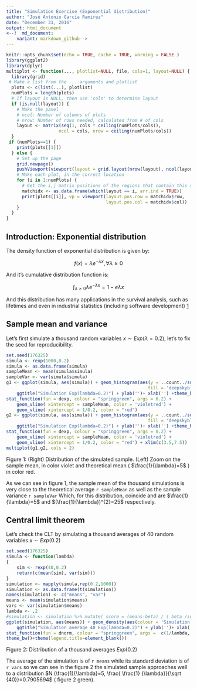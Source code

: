 ```yaml
---
title: "Simulation Exercise (Exponential distribution)"
author: "José Antonio García Ramirez"
date: "December 31, 2016"
output: html_document
<--!  md_document:
    variant: markdown_github-->
---
```


```r
knitr::opts_chunk$set(echo = TRUE, cache = TRUE, warning = FALSE )
library(ggplot2)
library(dplyr)
multiplot <- function(..., plotlist=NULL, file, cols=1, layout=NULL) {
  library(grid)
 # Make a list from the ... arguments and plotlist
  plots <- c(list(...), plotlist)
  numPlots = length(plots)
  # If layout is NULL, then use 'cols' to determine layout
  if (is.null(layout)) {
    # Make the panel
    # ncol: Number of columns of plots
    # nrow: Number of rows needed, calculated from # of cols
    layout <- matrix(seq(1, cols * ceiling(numPlots/cols)),
                    ncol = cols, nrow = ceiling(numPlots/cols))
  }
 if (numPlots==1) {
    print(plots[[1]])
  } else {
    # Set up the page
    grid.newpage()
    pushViewport(viewport(layout = grid.layout(nrow(layout), ncol(layout))))
    # Make each plot, in the correct location
    for (i in 1:numPlots) {
      # Get the i,j matrix positions of the regions that contain this subplot
      matchidx <- as.data.frame(which(layout == i, arr.ind = TRUE))
      print(plots[[i]], vp = viewport(layout.pos.row = matchidx$row,
                                      layout.pos.col = matchidx$col))
    }
  }
}
```

## Introduction: Exponential distribution

The density function of exponential distribution is given by:

$$ f(x) = \lambda e^{-\lambda x}, \forall \lambda \ge 0$$

And it's cumulative distribution function is:

$$ \int_{\lambda \ge 0} \lambda e^{-\lambda x} = 1 -e\lambda x $$

And this distribution has many applications in the survival analysis, such as lifetimes and even in industrial statistics (including software development) [1](https://en.wikipedia.org/wiki/Survival_analysis)


## Sample mean and variance

Let's first simulate a thousand random variables $x \sim Exp(\lambda = 0.2)$, let's to fix the seed for reproducibility. 


```r
set.seed(176325)
simula <- rexp(1000,0.2)
simula <- as.data.frame(simula)
sampleMean <- mean(simula$simula)
sampleVar <- var(simula$simula)
g1 <- ggplot(simula, aes(simula)) + geom_histogram(aes(y = ..count../sum(..count..)),
                                                      fill = 'deepskyblue2') +
    ggtitle("Simulation Exp(lambda=0.2)") + ylab('')+ xlab('') +theme_bw() + 
stat_function(fun = dexp, colour = "springgreen", args = 0.2) + 
	geom_vline( xintercept = sampleMean, color = 'violetred') +
	geom_vline( xintercept = 1/0.2, color = "red")  
g2 <- ggplot(simula, aes(simula)) + geom_histogram(aes(y = ..count../sum(..count..)),
                                                      fill = 'deepskyblue2') +
    ggtitle("Simulation Exp(lambda=0.2)") + ylab('')+ xlab('') +theme_bw() + 
stat_function(fun = dexp, colour = "springgreen", args = 0.2) + 
	geom_vline( xintercept = sampleMean, color = 'violetred') +
	geom_vline( xintercept = 1/0.2, color = "red") + xlim(c(3.5,7.5)) 
multiplot(g1,g2, cols = 2)

```

Figure 1: (Right) Distribution of the simulated sample. (Left) Zoom on the sample mean, in color violet and theoretical mean ( $\frac{1}{\lambda}=5$ ) in color red.


As we can see in figure 1, the sample mean of the thousand simulations is very close to the theoretical average `r sampleMean` as well as the sample variance `r sampleVar` Which, for this distribution, coincide and are $\frac{1}{\lambda}=5$ and $(\frac{1}{\lambda})^{2}=25$ respectively.

## Central limit theorem

Let's check the CLT by simulating a thousand averages of 40 random variables $x \sim Exp(0.2)$

```r
set.seed(176325)
simula <- function(lambda)
{
	sim <- rexp(40,0.2)
	return(c(mean(sim), var(sim)))
}
simulation <- mapply(simula,rep(0.2,1000))
simulation <- as.data.frame(t(simulation))
names(simulation) <- c("means", "var")
means <- mean(simulation$means)
vars <- var(simulation$means)
lambda <- .2
#simulation <- simulation %>% mutate( score = (means-beta) / ( beta /sqrt(40)))
ggplot(simulation, aes(means)) + geom_density(aes(colour = 'Simulation') )+
    ggtitle("Simulation average 40 Exp(lambda=0.2)") + ylab('')+ xlab('')  + 
stat_function(fun = dnorm, colour = "springgreen", args =  c(1/lambda, 1/lambda/sqrt(40))) +
theme_bw()+theme(legend.title=element_blank())
```

Figure 2: Distribution of a thousand averages $Exp (0.2)$

The average of the simulation is of `r means` while its standard deviation is of `r vars` so we can see in the figure 2 the simulated sample approaches well to a distribution $N (\frac{1}{\lambda}=5, \frac{ \frac{1} {\lambda}}{\sqrt {40}}=0.7905694$ ( figure 2 green).

